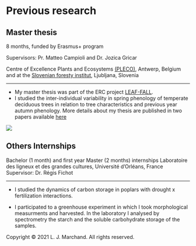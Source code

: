 #  
# 
# __Previous research__

##
##
## Master thesis 
8 months, funded by Erasmus+ program 

Supervisors: Pr. Matteo Campioli and Dr. Jozica Gricar 

Centre of Excellence Plants and Ecosystems [(PLECO)](https://www.uantwerpen.be/en/research-groups/pleco/), Antwerp, Belgium and at the [Slovenian foresty institut](https://www.gozdis.si/en/), Ljubljana, Slovenia   

---------------- 

- My master thesis was part of the ERC project [LEAF-FALL](https://www.uantwerpen.be/en/research-groups/pleco/research/research-projects/erc-grants/erc-grant-leaf-fall/). 
- I studied the inter-individual variability in spring phenology of temperate deciduous trees in relation to tree characteristics and previous year autumn phenology. More details about my thesis are published in two papers available [here](file:///C:/Users/loren/Documents/R/my_project/publication.html) 


 ![](C:/Users/loren/Documents/R/my_project/Image6.png)
  
 
## 
## Others Internships
 
Bachelor (1 month) and first year Master (2 months) internships 
Laboratoire des ligneux et des grandes cultures, Université d'Orléans, France 
Supervisor: Dr. Régis Fichot

---------------

- I studied the dynamics of carbon storage in poplars with drought x fertilization interactions.

- I participated to a greenhouse experiment in which I took morphological measurments and harvested. In the laboratory I analysed by spectrometry the starch and the soluble carbohydrate storage of the samples. 

<p>Copyright &copy; 2021 L. J. Marchand. All rights reserved.</p>